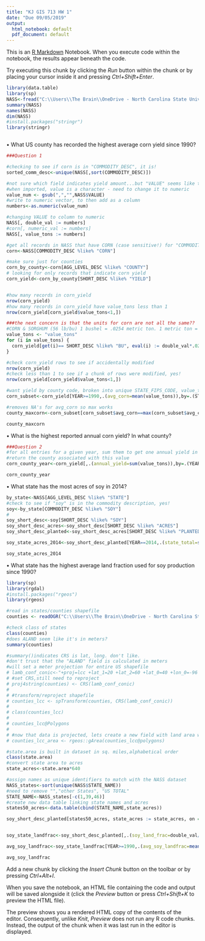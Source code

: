 ```yaml
---
title: "KJ GIS 713 HW 1"
date: "Due 09/05/2019"
output:
  html_notebook: default
  pdf_document: default
---
```


This is an [R Markdown](http://rmarkdown.rstudio.com) Notebook. When you execute code within the notebook, the results appear beneath the code. 

Try executing this chunk by clicking the *Run* button within the chunk or by placing your cursor inside it and pressing *Ctrl+Shift+Enter*. 

```r
library(data.table)
library(sp)
NASS<-fread("C:\\Users\\The Brain\\OneDrive - North Carolina State University\\F2019 - Classes\\GIS 713\\HW\\GIS-713-HW1\\qs.crops_20170829.txt.gz",stringsAsFactors = FALSE)
summary(NASS)
names(NASS)
dim(NASS)
#install.packages("stringr")
library(stringr)



```
•	What US county has recorded the highest average corn yield since 1990?
```r

###Question 1

#checking to see if corn is in "COMMODITY_DESC", it is!
sorted_comm_desc<-unique(NASS[,sort(COMMODITY_DESC)])

#not sure which field indicates yield amount...but "VALUE" seems like the best candidate
#when imported, value is a character - need to change it to numeric
value_num <- gsub(",","",NASS$VALUE)
#write to numeric vector, to then add as a column
numbers<-as.numeric(value_num)

#changing VALUE to column to numeric 
NASS[, double_val := numbers] 
#corn[, numeric_val := numbers]
NASS[, value_tons := numbers]

#get all records in NASS that have CORN (case sensitive!) for "COMMODITY_DESC"
corn<-NASS[COMMODITY_DESC %like% "CORN"]

#make sure just for counties
corn_by_county<-corn[AGG_LEVEL_DESC %like% "COUNTY"]
# looking for only records that indicate corn yield
corn_yield<-corn_by_county[SHORT_DESC %like% "YIELD"]


#how many records in corn_yield
nrow(corn_yield)
#how many records in corn_yield have value_tons less than 1
nrow(corn_yield[corn_yield$value_tons<1,])

###the next concern is that the units for corn are not all the same??
#CORN & SORGHUM (56 lb/bu) 1 bushel = .0254 metric ton. 1 metric ton = 39.368 bushels.
value_tons <- "value_tons"
for (i in value_tons) { 
  corn_yield[get(i)== SHORT_DESC %like% "BU", eval(i) := double_val*.0245]
}

#check corn_yield rows to see if accidentally modified
nrow(corn_yield)
#check less than 1 to see if a chunk of rows were modified, yes!
nrow(corn_yield[corn_yield$value_tons<1,])

#want yield by county code, broken into unique STATE_FIPS_CODE, value_tons averaged over all the years from 1990 to present records
corn_subset<-corn_yield[YEAR>=1990,.(avg_corn=mean(value_tons)),by=.(STATE_FIPS_CODE,STATE_NAME,COUNTY_CODE,COUNTY_NAME)]

#removes NA's for avg_corn so max works
county_maxcorn<-corn_subset[corn_subset$avg_corn==max(corn_subset$avg_corn,na.rm=TRUE),]

county_maxcorn

```

•	What is the highest reported annual corn yield? In what county?
```r
###Question 2
#for all entries for a given year, sum them to get one annual yield in tons
#return the county associated with this value
corn_county_year<-corn_yield[,.(annual_yield=sum(value_tons)),by=.(YEAR,STATE_FIPS_CODE,COUNTY_CODE,COUNTY_NAME)][order(-annual_yield)]

corn_county_year

```

•	What state has the most acres of soy in 2014?

```r
by_state<-NASS[AGG_LEVEL_DESC %like% "STATE"]
#check to see if "soy" is in the commodity description, yes!
soy<-by_state[COMMODITY_DESC %like% "SOY"]
#
soy_short_desc<-soy[SHORT_DESC %like% "SOY"]
soy_short_desc_acres<-soy_short_desc[SHORT_DESC %like% "ACRES"]
soy_short_desc_planted<-soy_short_desc_acres[SHORT_DESC %like% "PLANTED"]

soy_state_acres_2014<-soy_short_desc_planted[YEAR==2014,.(state_total=sum(double_val)),by=.(YEAR,STATE_NAME,STATE_FIPS_CODE)][order(-state_total)]

soy_state_acres_2014
```
•	What state has the highest average land fraction used for soy production since 1990? 

```r
library(sp)
library(rgdal)
#install.packages("rgeos")
library(rgeos)

#read in states/counties shapefile
counties <- readOGR("C:\\Users\\The Brain\\OneDrive - North Carolina State University\\F2019 - Classes\\GIS 713\\HW\\GIS-713-HW1\\GIS-713-HW1\\cb_2015_us_county_20m\\cb_2015_us_county_20m.shp", "cb_2015_us_county_20m", stringsAsFactors=F)

#check class of states
class(counties)
#does ALAND seem like it's in meters? 
summary(counties)

#summary()indicates CRS is lat, long. don't like.
#don't trust that the "ALAND" field is calculated in meters
#will set a meter projection for entire US shapefile
# lamb_conf_conic<-"+proj=lcc +lat_1=20 +lat_2=60 +lat_0=40 +lon_0=-96 +x_0=0 +y_0=0 +ellps=GRS80 +datum=NAD83 +units=m +no_defs"
# #set CRS,still need to reproject
# proj4string(counties) <- CRS(lamb_conf_conic)
# 
# #transform/reproject shapefile
# counties_lcc <- spTransform(counties, CRS(lamb_conf_conic))
# 
# class(counties_lcc)
# 
# counties_lcc@Polygons
# 
# #now that data is projected, lets create a new field with land area we're sure is in square meters
# counties_lcc_area <- rgeos::gArea(counties_lcc@polygons) 

#state.area is built in dataset in sq. miles,alphabetical order
class(state.area)
#convert state area to acres
state_acres<-state.area*640

#assign names as unique identifiers to match with the NASS dataset
NASS_states<-sort(unique(NASS$STATE_NAME))
#need to remove "","other States", "US TOTAL"
STATE_NAME<-NASS_states[-c(1,39,46)]
#create new data table linking state names and acres
states50_acres<-data.table(cbind(STATE_NAME,state_acres))

soy_short_desc_planted[states50_acres, state_acres := state_acres, on = .(STATE_NAME)]


soy_state_landfrac<-soy_short_desc_planted[,.(soy_land_frac=double_val/as.numeric(state_acres)),by=.(YEAR, STATE_NAME,STATE_FIPS_CODE)]

avg_soy_landfrac<-soy_state_landfrac[YEAR>=1990,.(avg_soy_landfrac=mean(soy_land_frac)),by=.(STATE_NAME)][order(-avg_soy_landfrac)]

avg_soy_landfrac
```

Add a new chunk by clicking the *Insert Chunk* button on the toolbar or by pressing *Ctrl+Alt+I*.

When you save the notebook, an HTML file containing the code and output will be saved alongside it (click the *Preview* button or press *Ctrl+Shift+K* to preview the HTML file).

The preview shows you a rendered HTML copy of the contents of the editor. Consequently, unlike *Knit*, *Preview* does not run any R code chunks. Instead, the output of the chunk when it was last run in the editor is displayed.
